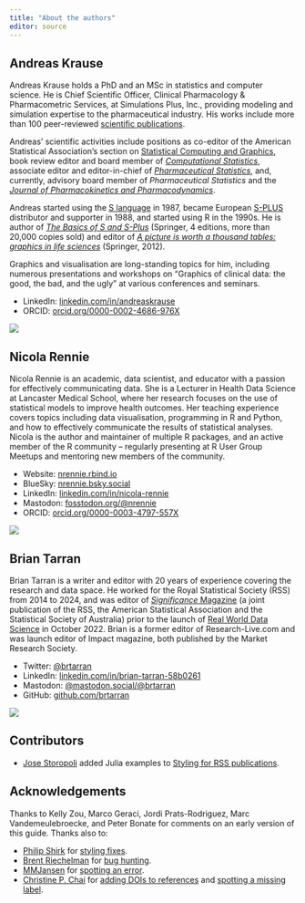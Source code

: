 ```yaml
---
title: "About the authors"
editor: source
---
```


## Andreas Krause

::: grid
::: {.g-col-12 .g-col-md-8}
Andreas Krause holds a PhD and an MSc in statistics and computer science. He is Chief Scientific Officer, Clinical Pharmacology & Pharmacometric Services, at Simulations Plus, Inc., providing modeling and simulation expertise to the pharmaceutical industry. His works include more than 100 peer-reviewed [scientific publications](https://scholar.google.com/citations?hl=en&user=9a--8FUAAAAJ&view_op=list_works&sortby=pubdate).

Andreas' scientific activities include positions as co-editor of the American Statistical Association's section on [Statistical Computing and Graphics](https://community.amstat.org/jointscsg-section/home), book review editor and board member of [*Computational Statistics*](https://www.springer.com/journal/180), associate editor and editor-in-chief of [*Pharmaceutical Statistics*](https://onlinelibrary.wiley.com/page/journal/15391612/homepage/editorialboard.html), and, currently, advisory board member of *Pharmaceutical Statistics* and the [*Journal of Pharmacokinetics and Pharmacodynamics*](https://doi.org/10.1007/s10928-023-09855-x).

Andreas started using the [S language](https://en.wikipedia.org/wiki/S_(programming_language)) in 1987, became European [S-PLUS](https://en.wikipedia.org/wiki/S-PLUS) distributor and supporter in 1988, and started using R in the 1990s. He is author of [*The Basics of S and S-Plus*](https://link.springer.com/search?query=the+basics+of+s&dc.creator=Andreas+Krause) (Springer, 4 editions, more than 20,000 copies sold) and editor of [*A picture is worth a thousand tables: graphics in life sciences*](https://doi.org/10.1007/978-1-4614-5329-1) (Springer, 2012).

Graphics and visualisation are long-standing topics for him, including numerous presentations and workshops on "Graphics of clinical data: the good, the bad, and the ugly" at various conferences and seminars.

-   LinkedIn: [linkedin.com/in/andreaskrause](https://www.linkedin.com/in/andreaskrause/)
-   ORCID: [orcid.org/0000-0002-4686-976X](https://orcid.org/0000-0002-4686-976X)
:::

::: {.content-visible unless-format="pdf"}
::: {.g-col-12 .g-col-md-4}
![](images/andreas.png){fig-align="center" fig-alt="Image of Andreas Krause"}
:::
:::
:::

## Nicola Rennie

::: grid
::: {.g-col-12 .g-col-md-8}
Nicola Rennie is an academic, data scientist, and educator with a passion for effectively communicating data. She is a Lecturer in Health Data Science at Lancaster Medical School, where her research focuses on the use of statistical models to improve health outcomes. Her teaching experience covers topics including data visualisation, programming in R and Python, and how to effectively communicate the results of statistical analyses. Nicola is the author and maintainer of multiple R packages, and an active member of the R community -- regularly presenting at R User Group Meetups and mentoring new members of the community.

-   Website: [nrennie.rbind.io](https://nrennie.rbind.io/)
-   BlueSky: [nrennie.bsky.social](https://bsky.app/profile/nrennie.bsky.social)
-   LinkedIn: [linkedin.com/in/nicola-rennie](https://www.linkedin.com/in/nicola-rennie/)
-   Mastodon: [fosstodon.org/@nrennie](https://fosstodon.org/@nrennie)
-   ORCID: [orcid.org/0000-0003-4797-557X](https://orcid.org/0000-0003-4797-557X)
:::

::: {.content-visible unless-format="pdf"}
::: {.g-col-12 .g-col-md-4}
![](images/nicola.jpg){fig-align="center" fig-alt="Image of Nicola Rennie wearing a red jacket"}
:::
:::
:::

## Brian Tarran

::: grid
::: {.g-col-12 .g-col-md-8}
Brian Tarran is a writer and editor with 20 years of experience covering the research and data space. He worked for the Royal Statistical Society (RSS) from 2014 to 2024, and was editor of [*Significance* Magazine](https://www.significancemagazine.com/) (a joint publication of the RSS, the American Statistical Association and the Statistical Society of Australia) prior to the launch of [Real World Data Science](https://realworlddatascience.net/) in October 2022. Brian is a former editor of Research-Live.com and was launch editor of Impact magazine, both published by the Market Research Society.

-   Twitter: [\@brtarran](https://twitter.com/brtarran)
-   LinkedIn: [linkedin.com/in/brian-tarran-58b0261](https://www.linkedin.com/in/brian-tarran-58b0261/)
-   Mastodon: [\@mastodon.social](https://mastodon.social/@brtarran)[/\@brtarran](https://mastodon.social/@brtarran)
-   GitHub: [github.com/brtarran](https://github.com/brtarran)
:::

::: {.content-visible unless-format="pdf"}
::: {.g-col-12 .g-col-md-4}
![](images/brian.png){fig-align="center" fig-alt="Image of Brian Tarran"}
:::
:::
:::

## Contributors
- [Jose Storopoli](https://github.com/storopoli) added Julia examples to [Styling for RSS publications](https://royal-statistical-society.github.io/datavisguide/docs/tools.html#julia).

## Acknowledgements
Thanks to Kelly Zou, Marco Geraci, Jordi Prats-Rodriguez, Marc Vandemeulebroecke, and Peter Bonate for comments on an early version of this guide. Thanks also to: 

- [Philip Shirk](https://github.com/philipshirk) for [styling fixes](https://github.com/royal-statistical-society/datavisguide/commit/f509e06baf387e4bdc895e4324f30f7b11911d5d).
- [Brent Riechelman](https://github.com/BrentWHR) for [bug hunting](https://github.com/royal-statistical-society/datavisguide/issues/29).
- [MMJansen](https://github.com/MMJansen) for [spotting an error](https://github.com/royal-statistical-society/datavisguide/issues/24). 
- [Christine P. Chai](https://github.com/star1327p) for [adding DOIs to references](https://github.com/royal-statistical-society/datavisguide/pull/50) and [spotting a missing label](https://github.com/royal-statistical-society/datavisguide/issues/51).

